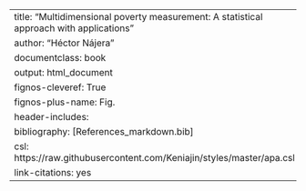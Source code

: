 
---
title: "Multidimensional poverty measurement: A statistical approach with applications"
author: "Héctor Nájera"
documentclass: book
output: html_document
fignos-cleveref: True
fignos-plus-name: Fig.
header-includes: \usepackage{caption}
bibliography: [References_markdown.bib]
csl: https://raw.githubusercontent.com/Keniajin/styles/master/apa.csl
link-citations: yes
---
